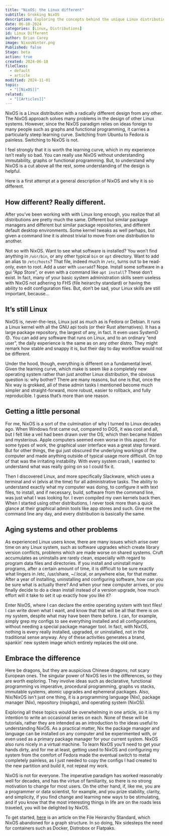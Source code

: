 ```yaml
---
title: "NixOS: the Linux different"
subtitle: Grokking NixOS
description: Exploring the concepts behind the unique Linux distribution
date: 06-10-2024
categories: [Linux, Distributions]
id: Linux Different
author: Brian Carey
image: NixosWinter.png
Published: false
Stage: beta
action: true
created: 2024-06-18
fileClass:
  - default
  - article
modified: 2024-11-01
topic:
  - "[[NixOS]]"
related:
  - "[[Articles]]"
---
```


NixOS is a Linux distribution with a radically different design from any other. The NixOS approach solves many problems in the design of other Linux systems. However, since the NixOS paradigm relies on ideas foreign to many people such as graphs and functional programming, it carries a particularly steep learning curve. Switching from Ubuntu to Fedora is painless. Switching to NixOS is not.

I feel strongly that it is worth the learning curve, which in my experience isn't really so bad. You can really use NixOS without understanding immutability, graphs or functional programming. But, to understand why NixOS is a cut above all the rest, some understanding of the design is helpful.

Here is a first attempt at a general description of NixOS and why it is so different. 

## How different? Really different.

After you've been working with with Linux long enough, you realize that all distributions are pretty much the same. Different but similar package managers and different but similar package repositories, and different default desktop environments. Some kernel tweaks as well perhaps, but given a command line it is almost trivial to move from one distribution to another.

Not so with NixOS. Want to see what software is installed? You won't find anything in `/usr/bin`, or any other typical `bin` or `opt` directory. Want to add an alias to `/etc/hosts`? That file, indeed much in `/etc`, turns out to be read-only, even to root. Add a user with `useradd`? Nope. Install some software in a gui "App Store", or even with a command like `apt install`? These don't exist. In fact, many of your basic system administration skills seem useless with NixOS not adhering to FHS (file heirarchy standard) or having the ability to edit configuration files.  But, don't be sad, your Linux skills are still important, because...

## It's still Linux

NixOS is, never-the-less, Linux just as much as is Fedora or Debian. It runs a Linux kernel with all the GNU api tools (or their Rust alternatives). It has a large package repository, the largest of any, in fact. It even uses SystemD 😞. You can add any software that runs on Linux, and to an ordinary "end user", the daily experience is the same as on any other distro. They might remark how stable and snappy it is, but their day to day workflow would not be different.

Under the hood, though, everything is different on a fundamental level. Given the learning curve, which make is seem like a completely new operating system rather than just another Linux distribution, the obvious question is: why bother? There are many reasons, but one is that, once the Nix way is grokked, all of these admin tasks I mentioned become much simpler and straight-forward, more robust, easier to rollback, and fully reproducible. I guess that's more than one reason.

## Getting a little personal

For me, NixOS is a sort of the culmination of why I turned to Linux decades ago. When Windows first came out, compared to DOS, it was cool and all, but I felt like a veil had been drawn over the OS, which then became hidden and mysterious. Apple computers seemed even worse in this aspect. For some types of work, the graphical user interface was a great step forward. But for other things, the gui just obscured the underlying workings of the computer and made anything outside of typical usage more difficult. On top of that was the irritating instability. With every system crash, I wanted to understand what was really going on so I could fix it.

Then I discovered Linux, and more specifically Slackware, which uses a terminal and vi (elvis at the time) for all administrative tasks. The ability to understand exactly what my computer was doing, to configure it with text files, to install, and if necessary, build, software from the command line, was just what I was looking for. I even compiled my own kernels back then. When I started using other distributions, I never took more than a quick glance at their graphical admin tools like app stores and such. Give me the command line any day, and every distribution is basically the same.


## Aging systems and other problems

As experienced Linux users know, there are many issues which arise over time on any Linux system, such as software upgrades which create library version conflicts, problems which are made worse on shared systems. Cruft accumulates as uninstalls are rarely clean, especially with regard to program data files and directories. If you install and uninstall many programs, after a certain amount of time, it is difficult to be sure exactly what lingers in /etc, /usr/share, ~/.local, or anywhere else, for that matter. After a year of installing, uninstalling and configuring software, how can you be sure what is actually there? And when your new computer arrives, or you finally decide to do a clean install instead of a version upgrade, how much effort will it take to set it up exactly how you like it?

Enter NixOS, where I can declare the entire operating system with text files! I can write down what I want, and know that that will be all that there is on my system, despite what may have been there before. I can, for example, simply grep my configs to see everything installed and all configurations, without needing a special package manager tool. In fact, with NixOS, nothing is every really installed, upgraded, or uninstalled, not in the traditional sense anyway. Any of these activities generates a brand, spankin' new system image which entirely replaces the old one.

## Embrace the difference

Here be dragons, but they are auspicious Chinese dragons, not scary European ones. The singular power of NixOS lies in the differences, so they are worth exploring. They involve ideas such as declarative, functional programming vs imperative, procedural programming, graphs vs stacks, immutable systems, atomic upgrades and ephemeral packages. Also, Nix/NixOS isn't just one thing, it is a programming language (Nix), package manager (Nix), repository (nixpkgs), and operating system (NixOS).

Exploring all these topics would be overwhelming in one article, so it is my intention to write an occasional series on each. None of these will be tutorials, rather they are intended as an introduction to the ideas useful to understanding NixOS. As a practical matter, Nix the package manager and language can be installed on any computer and be experimented with, or even used as a primary package manager for your current system. NixOS also runs nicely in a virtual machine. To learn NixOS you'll need to get your hands dirty, and for me at least, getting used to NixOS and configuring my system from the comfort of Fedora made the eventual switch to metal completely painless, as I just needed to copy the configs I had created to the new partition and build it, not repeat my work.

NixOS is not for everyone. The imperative paradigm has worked reasonably well for decades, and has the virtue of familiarity, so there is no strong motivation to change for most users. On the other hand, if, like me, you are a programmer or data scientist, for example, and you prize stability, clarity, and simplicity, if you find change and learning new ways to be stimulating, and if you know that the most interesting things in life are on the roads less traveled, you will be delighted by NixOS.

To get started, [here](../nix-docker-fhs/index.qmd) is an article on the File Heirarchy Standard, which NixOS abandoned for a graph structure. In so doing, Nix sidesteps the need for containers such as Docker, Distrobox or Flatpaks.
